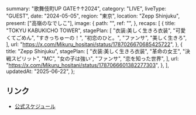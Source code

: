   summary: "歌舞伎町UP GATE↑↑2024",
  category: "LIVE",
  liveType: "GUEST",
  date: "2024-05-05",
  region: "東京",
  location: "Zepp Shinjuku",
  present: ["高嶺のなでしこ"],
  image: {
    path: "",
    ref: "",
  },
  recaps: [
    {
      title: "TOKYU KABUKICHO TOWER",
      stagePlan: [
        "衣装:美しく生きろ衣装",
        "可愛くてごめん",
        "すきっちゅーの！",
        "初恋のひと。",
        "ファンサ",
        "美しく生きろ",
      ],
      url: "https://x.com/Mikuru_hositani/status/1787026670685425722",
    },
    {
      title: "Zepp Shinjuku",
      stagePlan: [
        "衣装:美しく生きろ衣装",
        "革命の女王",
        "決戦スピリット",
        "MC",
        "女の子は強い",
        "ファンサ",
        "恋を知った世界",
      ],
      url: "https://x.com/Mikuru_hositani/status/1787066601382277303",
    },
  ],
  updatedAt: "2025-06-22",
};

## リンク

- [公式スケジュール](https://takanenonadeshiko.jp/?p=1949)
